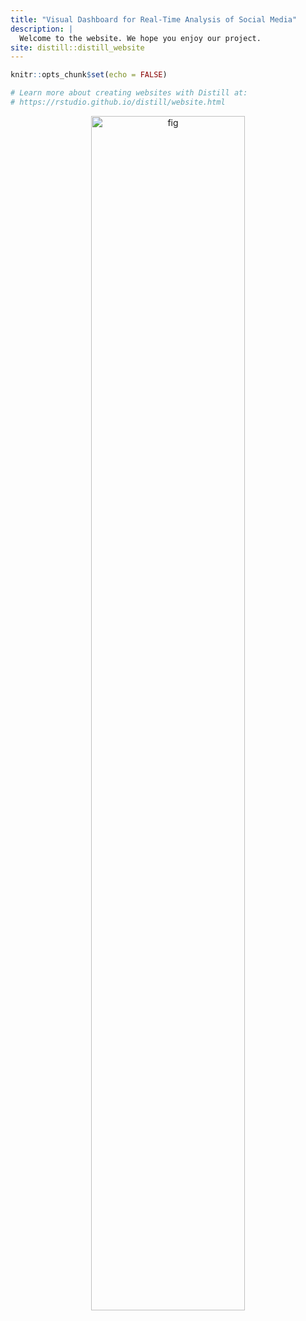 ```yaml
---
title: "Visual Dashboard for Real-Time Analysis of Social Media"
description: |
  Welcome to the website. We hope you enjoy our project.
site: distill::distill_website
---
```


```r
knitr::opts_chunk$set(echo = FALSE)

# Learn more about creating websites with Distill at:
# https://rstudio.github.io/distill/website.html

```

<center>

![fig](images/social_media.jpg){width=70%}\

</center>